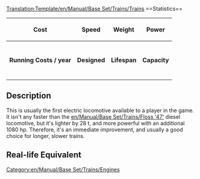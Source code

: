 <noinclude>[[Translation:Template/en/Manual/Base Set/Trains/Trains]]</noinclude><noinclude>{{en/Warning|Do not edit this template to add details to a train's page, please edit the train's page itself.}}
</noinclude>==Statistics==
{| class="wikitable" border="1" cellspacing="0" cellspacing="3"
|- style="background-color:#ffdead"
! '''Cost'''
! '''Speed''' 
! '''Weight'''
! '''Power''' 
|-
| {{{Cost}}}
| {{{Speed}}}
| {{{Weight}}}
| {{{Power}}}
|- style="background-color:#dfefef"
! '''Running Costs / year'''
! '''Designed'''
! '''Lifespan'''
! '''Capacity'''
|-
| {{{Annual}}}
| {{{Designed}}}
| {{{Lifespan}}}
| {{{Capacity}}}
|}

==Description==
This is usually the first electric locomotive available to a player in the game. It isn't any faster than the [[en/Manual/Base Set/Trains/Floss '47']] diesel locomotive, but it's  lighter by 28 t, and more powerful with an additional 1080 hp.  Therefore, it's an immediate improvement, and usually a good choice for longer, slower trains.

==Real-life Equivalent==
{{{Real-life}}}

<includeonly>[[Category:en/Manual/Base Set/Trains/Engines]]</includeonly>